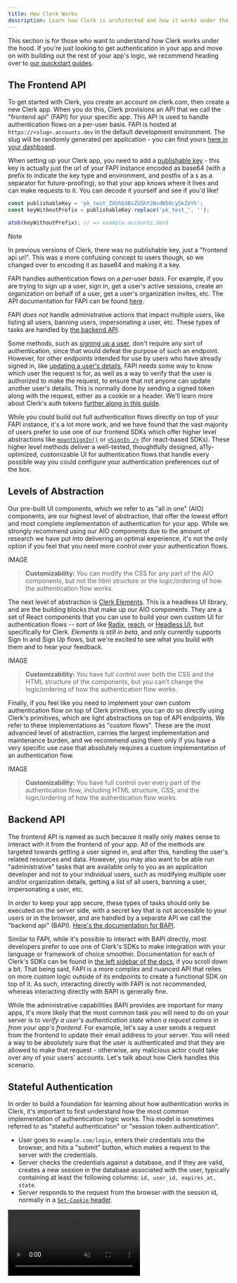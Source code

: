 ```yaml
---
title: How Clerk Works
description: Learn how Clerk is architected and how it works under the hood.
---
```


This section is for those who want to understand how Clerk works under the hood. If you're just looking to get authentication in your app and move on with building out the rest of your app's logic, we recommend heading over to [our quickstart guides](/docs/quickstarts/overview).

## The Frontend API

To get started with Clerk, you create an account on clerk.com, then create a new Clerk app. When you do this, Clerk provisions an API that we call the "frontend api" (FAPI) for your specific app. This API is used to handle authentication flows on a per-user basis. FAPI is hosted at `https://<slug>.accounts.dev` in the default development environment. The slug will be randomly generated per application - you can find yours [here in your dashboard](https://dashboard.clerk.com/last-active?path=domains).

When setting up your Clerk app, you need to add a [publishable key](/docs/deployments/clerk-environment-variables#clerk-publishable-and-secret-keys) - this key is actually just the url of your FAPI instance encoded as base64 (with a prefix to indicate the key type and environment, and postfix of a `$` as a separator for future-proofing), so that your app knows where it lives and can make requests to it. You can decode it yourself and see if you'd like!

```js
const publishableKey = 'pk_test_ZXhhbXBsZS5hY2NvdW50cy5kZXYk';
const keyWithoutPrefix = publishableKey.replace('pk_test_', '');

atob(keyWithoutPrefix); // => example.accounts.dev$
```

> [!NOTE]
> In previous versions of Clerk, there was no publishable key, just a "frontend api url". This was a more confusing concept to users though, so we changed over to encoding it as base64 and making it a key.

FAPI handles authentication flows on a _per-user basis_. For example, if you are trying to sign up a user, sign in, get a user's active sessions, create an organization on behalf of a user, get a user's organization invites, etc. The API documentation for FAPI can be found [here](https://clerk.com/docs/reference/frontend-api).

FAPI _does not_ handle administrative actions that impact multiple users, like listing all users, banning users, impersonating a user, etc. These types of tasks are handled by [the backend API](#backend-api).

Some methods, such as [signing up a user](https://clerk.com/docs/reference/frontend-api/tag/Sign-Ups#operation/createSignUps), don't require any sort of authentication, since that would defeat the purpose of such an endpoint. However, for other endpoints intended for use by users who have already signed in, like [updating a user's details](https://clerk.com/docs/reference/frontend-api/tag/User#operation/patchUser), FAPI needs some way to know which user the request is for, as well as a way to verify that the user is authorized to make the request, to ensure that not anyone can update another user's details. This is normally done by sending a signed token along with the request, either as a cookie or a header. We'll learn more about Clerk's auth tokens [further along in this guide](#stateful-authentication).

While you could build out full authentication flows directly on top of your FAPI instance, it's a lot more work, and we have found that the vast majority of users prefer to use one of our frontend SDKs which offer higher level abstractions like [`mountSignIn()`](/docs/components/authentication/sign-in#mount-sign-in) or [`<SignIn />`](/docs/components/authentication/sign-in) (for react-based SDKs). These higher level methods deliver a well-tested, thoughtfully designed, a11y-optimized, customizable UI for authentication flows that handle every possible way you could configure your authentication preferences out of the box.

## Levels of Abstraction

Our pre-built UI components, which we refer to as "all in one" (AIO) components, are our highest level of abstraction, that offer the lowest effort and most complete implementation of authentication for your app. While we strongly recommend using our AIO components due to the amount of research we have put into delivering an optimal experience, it's not the only option if you feel that you need more control over your authentication flows.

IMAGE

> **Customizability:** You can modify the CSS for any part of the AIO components, but not the html structure or the logic/ordering of how the authentication flow works.

The next level of abstraction is [Clerk Elements](/docs/customization/elements/overview). This is a headless UI library, and are the building blocks that make up our AIO components. They are a set of React components that you can use to build your own custom UI for authentication flows -- sort of like [Radix](https://www.radix-ui.com), [reach](https://reach.tech), or [Headless UI](https://headlessui.com), but specifically for Clerk. _Elements is still in beta_, and only currently supports Sign In and Sign Up flows, but we're excited to see what you build with them and to hear your feedback.

IMAGE

> **Customizability:** You have full control over both the CSS and the HTML structure of the components, but you can't change the logic/ordering of how the authentication flow works.

Finally, if you feel like you need to implement your own custom authentication flow on top of Clerk primitives, you can do so directly using Clerk's primitives, which are light abstractions on top of API endpoints. We refer to these implementations as "custom flows". These are the most advanced level of abstraction, carries the largest implementation and maintenance burden, and we recommend using them only if you have a very specific use case that absolutely requires a custom implementation of an authentication flow.

IMAGE

> **Customizability:** You have full control over every part of the authentication flow, including HTML structure, CSS, and the logic/ordering of how the authentication flow works.

## Backend API

The frontend API is named as such because it really only makes sense to interact with it from the frontend of your app. All of the methods are targeted towards getting a user signed in, and after this, handling the user's related resources and data. However, you may also want to be able run "administrative" tasks that are available only to you as an application developer and not to your individual users, such as modifying multiple user and/or organization details, getting a list of all users, banning a user, impersonating a user, etc.

In order to keep your app secure, these types of tasks should only be executed on the server side, with a secret key that is not accessible to your users or in the browser, and are handled by a separate API we call the "backend api" (BAPI). [Here's the documentation for BAPI](https://clerk.com/docs/reference/backend-api).

Similar to FAPI, while it's possible to interact with BAPI directly, most developers prefer to use one of Clerk's SDKs to make integration with your language or framework of choice smoother. Documentation for each of Clerk's SDKs can be found in [the left sidebar of the docs](https://clerk.com/docs), if you scroll down a bit. That being said, FAPI is a more complex and nuanced API that relies on more custom logic outside of its endpoints to create a functional SDK on top of it. As such, interacting directly with FAPI is not recommended, whereas interacting directly with BAPI is generally fine.

While the administrative capabilities BAPI provides are important for many apps, it's more likely that the most common task you will need to do on your server is to _verify a user's authentication state when a request comes in from your app's frontend_. For example, let's say a user sends a request from the frontend to update their email address to your server. You will need a way to be absolutely sure that the user is authenticated and that they are allowed to make that request - otherwise, any malicious actor could take over any of your users' accounts. Let's talk about how Clerk handles this scenario.

## Stateful Authentication

In order to build a foundation for learning about how authentication works in Clerk, it's important to first understand how the most common implementation of authentication logic works. This model is sometimes referred to as "stateful authentication" or "session token authentication".

- User goes to `example.com/login`, enters their credentials into the browser, and hits a "submit" button, which makes a request to the server with the credentials.
- Server checks the credentials against a database, and if they are valid, creates a new session in the database associated with the user, typically containing at least the following columns: `id, user_id, expires_at, state`.
- Server responds to the request from the browser with the session id, normally in a [`Set-Cookie` header](https://developer.mozilla.org/en-US/docs/Web/HTTP/Headers/Set-Cookie).

<Video src='/docs/images/how-clerk-works/stateful-auth.mp4' loop autoPlay muted />

- The next time the browser sends a request to the server, it sends the cookie containing the session id. The server can then look up the session id in the database to verify that the user has a valid session, and get back the user id, which can be used to look up the user's data.

<Video src='/docs/images/how-clerk-works/stateful-auth-2.mp4' loop autoPlay muted />

> [!NOTE]
> You may wonder, what happens if an attacker gets their hands on your session id? Generally, the answer here is that you're in trouble - if an attacker gets your session ID, they can log in as you. For this reason, using [https](https://developer.mozilla.org/en-US/docs/Glossary/HTTPS) (ensures attacker can't [sniff it](https://en.wikipedia.org/wiki/Sniffing_attack)) and ensuring the cookie is [set as `HttpOnly`](https://developer.mozilla.org/en-US/docs/Web/HTTP/Headers/Set-Cookie#httponly) (ensures attacker can't get it via remote javascript execution) are best practices.

This is a perfectly reasonable authentication model and works great for most apps. It's also very simple to understand and implement. Additionally, since it checks the database for _every request_ requiring authentication, sessions can be instantly revoked if needed (set state to `revoked` and add a check in server logic). However, it does add latency to every request due to this extra database lookup, and can be a bit more difficult to scale as you start to shard out your database.

## Stateless Authentication

There is another authentication model, referred to as "stateless" authentication, which mitigates the two downsides of stateful authentication, but introduces its own downsides as a result. Stateless authentication works as follows:

- User goes to `example.com/login`, enters their credentials into the browser, and hits a "submit" button, which makes a request to the server with the credentials.
- Server checks the credentials against a database, and if they are valid, creates a [signed token](/docs/how-clerk-works/tokens-signatures) containing some basic user data such as the user id.
- Server responds to the request from the browser with the token, normally in a [`Set-Cookie` header](https://developer.mozilla.org/en-US/docs/Web/HTTP/Headers/Set-Cookie).

<Video src='/docs/images/how-clerk-works/stateless-auth.mp4' loop autoPlay muted />

- The next time the browser sends a request to the server, it sends the cookie containing the token. The server can then verify the signature of the token to ensure that it's valid, and utilize the user id contained within the token to look up the user's data.

<Video src='/docs/images/how-clerk-works/stateless-auth-2.mp4' loop autoPlay muted />

This model is substantially more complex to implement, but has a number of advantages. The primary advantage is that it eliminates the additional database lookup latency from the stateful model. It also eliminates any scaling issues due to the elimination of the database lookup. The only downside, aside from the additional complexity (which isn't a downside for you if you're using Clerk, since we handle that for you), is the fact that **JWTs cannot be revoked**, since they never "phone home".

This means that if you need to revoke a user's session, you'd need to either wait until the JWT expires on its own, or change your signing keys, which would sign out all your users, and also may not be that fast of a revocation method regardless depending on how long the public key is cached in your customers' apps.

## Clerk's Authentication Model

---
    
- Clerk uses a different model for authentication called "stateless" authentication. This model works as follows:
    - user sends credentials from client to server
    - server creates a "session" for the user and returns a JWT containing a customizable payload of user data to the client
    - client stores the JWT in a cookie, which is sent back to the server on every request
        - side quest: what is a jwt?
    - on each request where user data needs to be accessed or modified, you verify the JWT's signature to ensure it's valid before executing the operation
    - Diagram of stateless auth
    - This model is substantially more complex to implement, but has a number of advantages. The primary advantage is that it eliminates the additional database lookup latency from the stateful model. It also eliminates any scaling issues as part of eliminating the database lookup. The only downside, aside from the additional complexity (which isn't a downside for you if you're using Clerk, since we handle that for you), is the fact that JWTs cannot be revoked, since they never "phone home". This means that if you need to revoke a user's session, you'd need to either wait until the JWT expires on its own, or change your signing keys, which would sign out all your users, and also may not be that fast of a revokcation method regardless depending on how long the public key is cached in your customers' apps.
    - Clerk's architecture innovates on this model and effectively entirely eliminates this downside while adding a really cool security feature that helps to prevent session hijacking by using a set of two different JWTs, one that is stored on FAPI and has its expiration set to the configured session length, and the other that is stored on the user's app as usual and has an expiration time of one minute.
        - The one minute expiration time means that you can now revoke sessions again - the revocation won't be instant, but it will be pretty close, averaging 30 seconds before it happens.
        - Also interestingly, this happens automatically for every token Clerk issues, so realistically this provides substantially improved security in cases where the app's developers do not recognize that a user's session has been hijacked and revoke the session in less than 30 seconds, which we think probably represents an overwhelming majority of cases.
    - The downside of this model is that its substantially more difficult and complex to implement than the normal stateless model, however, as a Clerk user, this isn't a downside for you, since we are the ones who implement it for you 😁

### how clerk does cookies
- Let's break down the whole two token thing more specifically
- When a user signs in, Clerk first creates what we call a "client JWT", which we set as http-only on the FAPI domain as `__client`. This helps to secure the token from being lifted by any sort of accidental vulnerability - for example, if your app's logs leaked, the cookie's value wouldn't be exposed since it's set on the FAPI domain, which is a clerk-owned application.
- This token contains two values, a session id, and a rotating token. The rotating token is used to prevent session fixation attacks, and rotates any time a sign in flow occurs across any device.
- With a client token present, Clerk is permitted to create a "session JWT", which is set as a normal cookie directly on your app's domain. This session JWT contains the user's data (you can customize the data you want in it on the dashboard), and is used to authenticate all requests to your backend API. It expires every minute.
- With Clerk's frontend SDKs, we will run an interval timer every 50 seconds (leaving 10 seconds of buffer in case of slow network connections) after which it will make a request to FAPI with the current, valid session JWT, to get a new session JWT that is valid for another full minute. FAPI is happy to provide this since you already have a valid session JWT, which provides that you are authenticated.
- When making a request from your frontend to your backend, it's as easy as verifying the signature of the session JWT using Clerk's public keys (normally using the `authenticateRequest` method from one of our backend SDKs), and if it passes, you know that the user is authorized to make the request.

### the handshake
- savvy users might be wondering, what happens if i sign in to a clerk app, then close my tab and come back after 2 minutes?
- that's a great question. at this point you have an expired JWT, so it's no good anymore
- in order to get a new one, clerk runs a flow that we call the "handshake". the handshake will redirect to FAPI, which will be able to then check the client JWT to ensure it's still valid, and if it is, it will return a new session JWT that is valid and get your app back on track. If it's not, it means your session has expired, you've been signed out, etc.
- we redirect because this is the only way to securely conduct this operation. making a fetch request to fapi would not send with the client JWT (even with credentials-include, since it's cross-origin, ref: https://developer.mozilla.org/en-US/docs/Web/API/Fetch_API/Using_Fetch#including_credentials), so we must redirect in order to make a credentialed request to fapi so it can check the client cookie.
- i'm going to purposely not talk about how refresh tokens work, since it's not a super important detail for clerk users to understand, and since understanding exactly how they work honestly makes clerk slightly less secure

### clerk's sign up flow
- let's talk about how a sign up flow works with clerk
- create a signup (https://clerk.com/docs/reference/frontend-api/tag/Sign-Ups#operation/createSignUps)
- submit the info that's necessary for your app
- if verification is required, run prepare verification and attempt verification
- if the signup status is complete, you're good
- if not, you need to update the signup with additional info based on the error message
    - this is often missing fields - this can happen if you're implementing a custom flow and made a mistake or changed your authentication settings in the dashboard and didn't yet update your flow
    